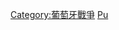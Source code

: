 {{Catnav|頁面分類|历史|各國歷史|葡萄牙歷史|葡萄牙戰爭}}
{{Catnav|頁面分類|人类社会|战争|战役|各国战役}}
{{Catnav|頁面分類|人类社会|战争|各国战争|葡萄牙戰爭}}
{{Catnav|頁面分類|人类社会|战争|各国战争|各国战役}}
{{Commonscat|Battles of Portugal}}

[[Category:葡萄牙戰爭|Category:葡萄牙戰爭]]
[[Category:各国战役|Pu]]